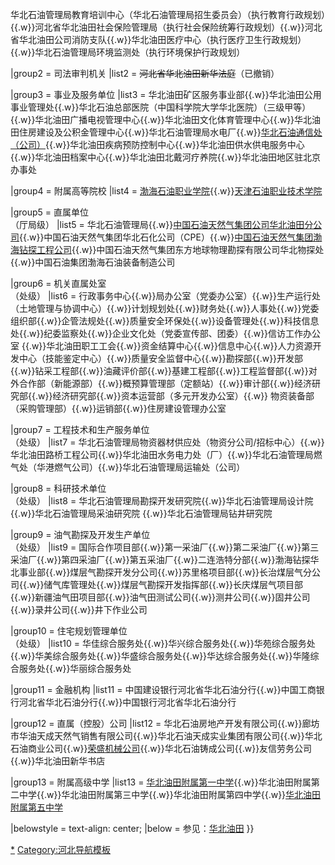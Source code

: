 {{Navbox
|name = 华北油田地区行政直属机关及相关业务单位
|title = <font color=#ffd700>华北油田地区行政直属机关及相关业务单位 </font>
|basestyle = background-color:#8b0000;color:#ffd700
|groupstyle = color: #ffffff; background-color: #8b0000; text-align: center;
|state = uncollapsed
|above =
|image = {{中华人民共和国国徽|60}}

|group1 = 行政管理部门
|list1 = [[河北省冀中公安局]]{{.w}}华北石油管理局教育培训中心（华北石油管理局招生委员会）（执行教育行政规划）{{.w}}河北省华北油田社会保险管理局（执行社会保险统筹行政规划）{{.w}}河北省华北油田公司消防支队{{.w}}华北油田医疗中心（执行医疗卫生行政规划）{{.w}}华北石油管理局环境监测处（执行环境保护行政规划）

|group2 = 司法审判机关
|list2 = <del>河北省华北油田新华法庭</del>（已撤销）

|group3 = 事业及服务单位
|list3 = 华北油田矿区服务事业部{{.w}}华北油田公用事业管理处{{.w}}华北石油总部医院（中国科学院大学华北医院）（三级甲等）{{.w}}华北油田广播电视管理中心{{.w}}华北油田文化体育管理中心{{.w}}华北油田住房建设及公积金管理中心{{.w}}华北石油管理局水电厂{{.w}}[http://www.hytx.net.cn/ 华北石油通信处（公司）]{{.w}}华北油田疾病预防控制中心{{.w}}华北油田供水供电服务中心{{.w}}华北油田档案中心{{.w}}华北油田北戴河疗养院{{.w}}华北油田地区驻北京办事处

|group4 = 附属高等院校
|list4 = [[渤海石油职业学院]]{{.w}}[[天津石油职业技术学院]]

|group5 = 直属单位<br />（厅局级）
|list5 = 华北石油管理局{{.w}}[[中国石油天然气股份有限公司华北油田分公司|中国石油天然气集团公司华北油田分公司]]{{.w}}中国石油天然气集团华北石化公司（CPE）{{.w}}[http://bhzt.cnpc.com.cn/bhzt/?COLLCC=721939093& 中国石油天然气集团渤海钻探工程公司]{{.w}}中国石油天然气集团东方地球物理勘探有限公司华北物探处{{.w}}中国石油集团渤海石油装备制造公司

|group6 = 机关直属处室<br />（处级）
|list6 = 行政事务中心{{.w}}局办公室（党委办公室）{{.w}}生产运行处（土地管理与协调中心）{{.w}}计划规划处{{.w}}财务处{{.w}}人事处{{.w}}党委组织部{{.w}}企管法规处{{.w}}质量安全环保处{{.w}}设备管理处{{.w}}科技信息处{{.w}}纪委监察处{{.w}}企业文化处（党委宣传部、团委）{{.w}}信访工作办公室 {{.w}}华北油田职工工会{{.w}}资金结算中心{{.w}}信息中心{{.w}}人力资源开发中心（技能鉴定中心）{{.w}}质量安全监督中心{{.w}}勘探部{{.w}}开发部{{.w}}钻采工程部{{.w}}油藏评价部{{.w}}基建工程部{{.w}}工程监督部{{.w}}对外合作部（新能源部）{{.w}}概预算管理部（定额站）{{.w}}审计部{{.w}}经济研究部{{.w}}经济研究部{{.w}}资本运营部（多元开发办公室）{{.w}} 物资装备部（采购管理部）{{.w}}运销部{{.w}}住房建设管理办公室

|group7 = 工程技术和生产服务单位<br />（处级）
|list7 = 华北石油管理局物资器材供应处（物资分公司/招标中心）{{.w}}华北油田路桥工程公司{{.w}}华北油田水务电力处（厂）{{.w}}华北石油管理局燃气处（华港燃气公司）{{.w}}华北石油管理局运输处（公司）

|group8 = 科研技术单位<br />（处级）
|list8 = 华北石油管理局勘探开发研究院{{.w}}华北石油管理局设计院{{.w}}华北石油管理局采油研究院 {{.w}}华北石油管理局钻井研究院

|group9 = 油气勘探及开发生产单位<br />（处级）
|list9 = 国际合作项目部{{.w}}第一采油厂{{.w}}第二采油厂{{.w}}第三采油厂{{.w}}第四采油厂{{.w}}第五采油厂{{.w}}二连浩特分部{{.w}}渤海钻探华北事业部{{.w}}煤层气勘探开发分公司{{.w}}苏里格项目部{{.w}}长治煤层气分公司{{.w}}储气库管理处{{.w}}煤层气勘探开发指挥部{{.w}}长庆煤层气项目部{{.w}}新疆油气田项目部{{.w}}油气田测试公司{{.w}}测井公司{{.w}}固井公司{{.w}}录井公司{{.w}}井下作业公司

|group10 = 住宅规划管理单位<br />（处级）
|list10 = 华佳综合服务处{{.w}}华兴综合服务处{{.w}}华苑综合服务处{{.w}}华美综合服务处{{.w}}华盛综合服务处{{.w}}华达综合服务处{{.w}}华隆综合服务处{{.w}}华丽综合服务处

|group11 = 金融机构
|list11 = 中国建设银行河北省华北石油分行{{.w}}中国工商银行河北省华北石油分行{{.w}}中国银行河北省华北石油分行

|group12 = 直属（控股）公司
|list12 = 华北石油房地产开发有限公司{{.w}}廊坊市华油天成天然气销售有限公司{{.w}}华北石油天成实业集团有限公司{{.w}}华北石油商业公司{{.w}}[http://www.hbrs.com.cn/Ch/Index.Asp 荣盛机械公司]{{.w}}华北石油铸成公司{{.w}}友信劳务公司{{.w}}华北油田新华书店

|group13 = 附属高级中学
|list13 = [[华北油田附属第一中学]]{{.w}}华北油田附属第二中学{{.w}}华北油田附属第三中学{{.w}}华北油田附属第四中学{{.w}}[http://www.hbytd5zx.com/ 华北油田附属第五中学]

|belowstyle = text-align: center;
|below = 参见：[[华北油田]]
}}<noinclude>

[[Category:华北油田|*]]
[[Category:河北导航模板]]
</noinclude>